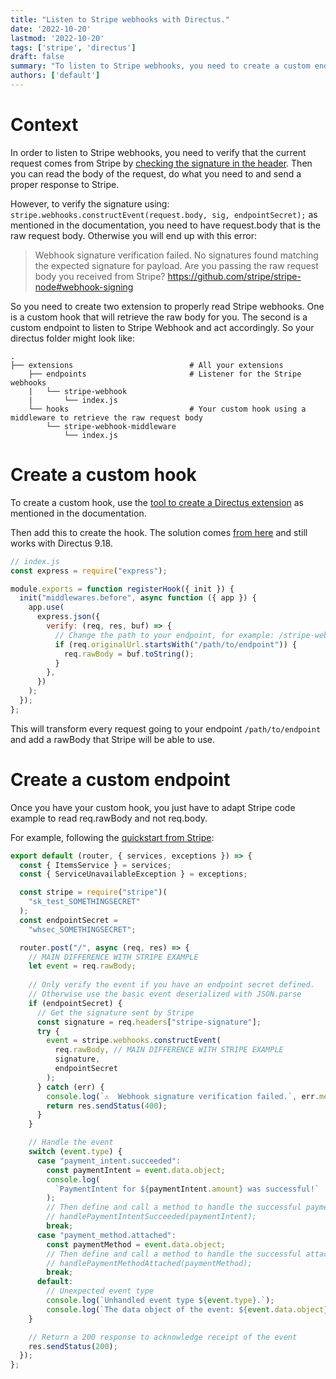 ```yaml
---
title: "Listen to Stripe webhooks with Directus."
date: '2022-10-20'
lastmod: '2022-10-20'
tags: ['stripe', 'directus']
draft: false
summary: "To listen to Stripe webhooks, you need to create a custom endpoint and a custom hook."
authors: ['default']
---
```


# Context

In order to listen to Stripe webhooks, you need to verify that the current request 
comes from Stripe by [checking the signature in the header](https://stripe.com/docs/webhooks/signatures). 
Then you can read the body of the request, do what you need to and send a proper response to Stripe.

However, to verify the signature using: `stripe.webhooks.constructEvent(request.body, sig, endpointSecret);`
as mentioned in the documentation, you need to have request.body that is the raw request body. Otherwise
you will end up with this error:

> Webhook signature verification failed. No signatures found matching the expected signature for payload. 
> Are you passing the raw request body you received from Stripe? 
> https://github.com/stripe/stripe-node#webhook-signing

So you need to create two extension to properly read Stripe webhooks. One is a custom hook that
will retrieve the raw body for you. The second is a custom endpoint to listen to Stripe Webhook 
and act accordingly. So your directus folder might look like:

    .
    ├── extensions                          # All your extensions
        ├── endpoints                       # Listener for the Stripe webhooks
        |   └── stripe-webhook
        |       └── index.js
        └── hooks                           # Your custom hook using a middleware to retrieve the raw request body
            └── stripe-webhook-middleware
                └── index.js


# Create a custom hook

To create a custom hook, use the [tool to create a Directus extension](https://docs.directus.io/extensions/creating-extensions.html)
as mentioned in the documentation.

Then add this to create the hook. The solution comes 
[from here](https://github.com/directus/directus/discussions/8633#discussioncomment-1844107) 
and still works with Directus 9.18.

```js
// index.js
const express = require("express");

module.exports = function registerHook({ init }) {
  init("middlewares.before", async function ({ app }) {
    app.use(
      express.json({
        verify: (req, res, buf) => {
          // Change the path to your endpoint, for example: /stripe-webhook
          if (req.originalUrl.startsWith("/path/to/endpoint")) {
            req.rawBody = buf.toString();
          }
        },
      })
    );
  });
};
```

This will transform every request going to your endpoint `/path/to/endpoint` and add a rawBody 
that Stripe will be able to use.

# Create a custom endpoint

Once you have your custom hook, you just have to adapt Stripe code example 
to read req.rawBody and not req.body.

For example, following the [quickstart from Stripe](https://stripe.com/docs/webhooks/quickstart):

```js
export default (router, { services, exceptions }) => {
  const { ItemsService } = services;
  const { ServiceUnavailableException } = exceptions;

  const stripe = require("stripe")(
    "sk_test_SOMETHINGSECRET"
  );
  const endpointSecret =
    "whsec_SOMETHINGSECRET";

  router.post("/", async (req, res) => {
    // MAIN DIFFERENCE WITH STRIPE EXAMPLE
    let event = req.rawBody;
    
    // Only verify the event if you have an endpoint secret defined.
    // Otherwise use the basic event deserialized with JSON.parse
    if (endpointSecret) {
      // Get the signature sent by Stripe
      const signature = req.headers["stripe-signature"];
      try {
        event = stripe.webhooks.constructEvent(
          req.rawBody, // MAIN DIFFERENCE WITH STRIPE EXAMPLE
          signature,
          endpointSecret
        );
      } catch (err) {
        console.log(`⚠️  Webhook signature verification failed.`, err.message);
        return res.sendStatus(400);
      }
    }

    // Handle the event
    switch (event.type) {
      case "payment_intent.succeeded":
        const paymentIntent = event.data.object;
        console.log(
          `PaymentIntent for ${paymentIntent.amount} was successful!`
        );
        // Then define and call a method to handle the successful payment intent.
        // handlePaymentIntentSucceeded(paymentIntent);
        break;
      case "payment_method.attached":
        const paymentMethod = event.data.object;
        // Then define and call a method to handle the successful attachment of a PaymentMethod.
        // handlePaymentMethodAttached(paymentMethod);
        break;
      default:
        // Unexpected event type
        console.log(`Unhandled event type ${event.type}.`);
        console.log(`The data object of the event: ${event.data.object}`);
    }

    // Return a 200 response to acknowledge receipt of the event
    res.sendStatus(200);
  });
};
```
